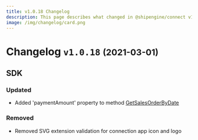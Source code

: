 ```yaml
---
title: v1.0.18 Changelog
description: This page describes what changed in @shipengine/connect v1.0.18
image: /img/changelog/card.png
---
```


Changelog `v1.0.18` <small>(2021-03-01)</small>
=========================================================

SDK
---------------------------------------
### Updated
* Added 'paymentAmount' property to method [GetSalesOrderByDate](../docs/v1/reference/methods/get-sales-orders-by-date.mdx)

### Removed
* Removed SVG extension validation for connection app icon and logo
